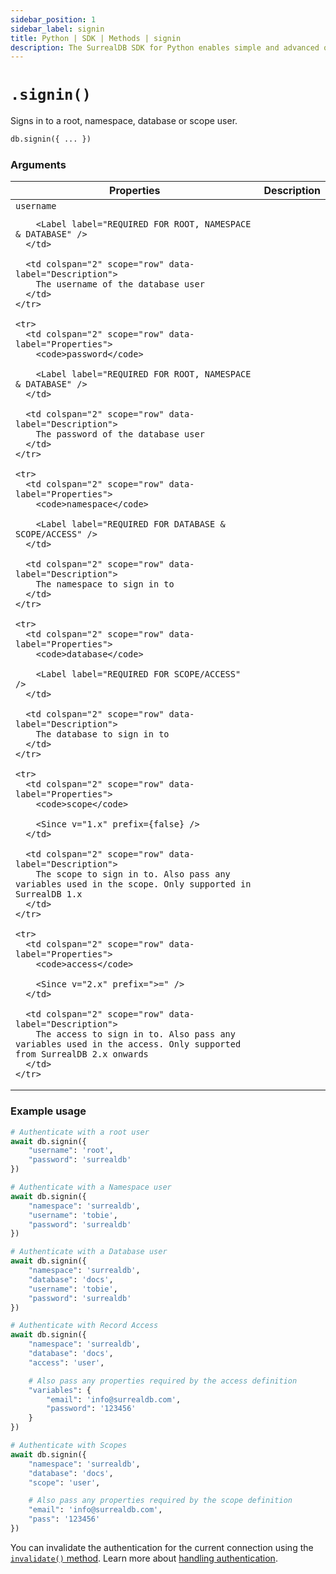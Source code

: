 ```yaml
---
sidebar_position: 1
sidebar_label: signin
title: Python | SDK | Methods | signin
description: The SurrealDB SDK for Python enables simple and advanced querying of a remote or embedded database.
---
```



# `.signin()`

Signs in to a root, namespace, database or scope user.

```python title="Method Syntax"
db.signin({ ... })
```

### Arguments

<table>
  <thead>
    <tr>
      <th colspan="2" scope="col">Properties</th>
      <th colspan="2" scope="col">Description</th>
    </tr>
  </thead>

  <tbody>
    <tr>
      <td colspan="2" scope="row" data-label="Properties">
        <code>username</code>

        <Label label="REQUIRED FOR ROOT, NAMESPACE & DATABASE" />
      </td>

      <td colspan="2" scope="row" data-label="Description">
        The username of the database user
      </td>
    </tr>

    <tr>
      <td colspan="2" scope="row" data-label="Properties">
        <code>password</code>

        <Label label="REQUIRED FOR ROOT, NAMESPACE & DATABASE" />
      </td>

      <td colspan="2" scope="row" data-label="Description">
        The password of the database user
      </td>
    </tr>

    <tr>
      <td colspan="2" scope="row" data-label="Properties">
        <code>namespace</code>

        <Label label="REQUIRED FOR DATABASE & SCOPE/ACCESS" />
      </td>

      <td colspan="2" scope="row" data-label="Description">
        The namespace to sign in to
      </td>
    </tr>

    <tr>
      <td colspan="2" scope="row" data-label="Properties">
        <code>database</code>

        <Label label="REQUIRED FOR SCOPE/ACCESS" />
      </td>

      <td colspan="2" scope="row" data-label="Description">
        The database to sign in to
      </td>
    </tr>

    <tr>
      <td colspan="2" scope="row" data-label="Properties">
        <code>scope</code>

        <Since v="1.x" prefix={false} />
      </td>

      <td colspan="2" scope="row" data-label="Description">
        The scope to sign in to. Also pass any variables used in the scope. Only supported in SurrealDB 1.x
      </td>
    </tr>

    <tr>
      <td colspan="2" scope="row" data-label="Properties">
        <code>access</code>

        <Since v="2.x" prefix=">=" />
      </td>

      <td colspan="2" scope="row" data-label="Description">
        The access to sign in to. Also pass any variables used in the access. Only supported from SurrealDB 2.x onwards
      </td>
    </tr>
  </tbody>
</table>

### Example usage

```python
# Authenticate with a root user
await db.signin({
	"username": 'root',
	"password": 'surrealdb'
})

# Authenticate with a Namespace user
await db.signin({
	"namespace": 'surrealdb',
	"username": 'tobie',
	"password": 'surrealdb'
})

# Authenticate with a Database user
await db.signin({
	"namespace": 'surrealdb',
	"database": 'docs',
	"username": 'tobie',
	"password": 'surrealdb'
})

# Authenticate with Record Access
await db.signin({
	"namespace": 'surrealdb',
	"database": 'docs',
	"access": 'user',

    # Also pass any properties required by the access definition
	"variables": {
        "email": 'info@surrealdb.com',
        "password": '123456'
    }
})

# Authenticate with Scopes
await db.signin({
	"namespace": 'surrealdb',
	"database": 'docs',
	"scope": 'user',

	# Also pass any properties required by the scope definition
	"email": 'info@surrealdb.com',
	"pass": '123456'
})
```

You can invalidate the authentication for the current connection using the [`invalidate()` method](/docs/sdk/python/methods/invalidate). Learn more about [handling authentication](/docs/sdk/python/concepts/handling-authentication).
